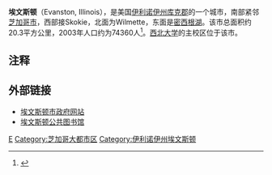 {{Infobox settlement
|official_name = 埃文斯顿
|image_skyline = Fountain Square Evanston.jpg
|image_size = 225px
|image_caption= 喷泉广场
|muni = City
|established_title =建立
|established_date = 1872年
|nickname = E-Town
|subdivision_type = [[国家列表|国家]]
|subdivision_type1 = [[美国州份|州]]
|subdivision_type2 = [[美国县份|郡]]
|subdivision_name = {{flag|United States}}
|subdivision_name1 = [[File:Flag_of_Illinois.svg|25px]][[伊利诺伊|伊利诺伊]]
|subdivision_name2 = [[库克县_(伊利诺伊州)|库克郡]]
|leader_title = Council-manager
|leader_name = Elizabeth Tisdahl
|budget = 85,900,000
|fy = 2006–2007
|population_total= 74,239
|population_density_sq_mi = 9,584.1
|population_density_km2 =  3,698.6
|zips = 60201, 60202, 60203, 60204, 60208, 60209
|area_code = [[北美洲电话区号列表|847]]、[[北美洲电话区号列表|224]]
|area_magnitude = 1 E+8
|area_total_sq_mi  = 7.8
|area_total_sq_km = 20.0
|coords = {{Coord|42|2|47|N|87|41|41|W|type:city}}
|pci = 33,645
|geocode = 24582
|mhi = 56,140
|mhv = 701,243 ([[Coldwell_Banker|2008]])
|mnhv = 669,455 ([[Coldwell_Banker|2008]])
|website = cityofevanston.org
}}
'''埃文斯顿'''（Evanston, Illinois），是美国[[伊利诺伊州|伊利诺伊州]][[庫克縣_(伊利諾伊州)|库克郡]]的一个城市，南部紧邻[[芝加哥市|芝加哥市]]，西部接Skokie，北面为Wilmette，东面是[[密西根湖|密西根湖]]。该市总面积约20.3平方公里，2003年人口约为74360人<ref>{{cite web |url=http://www.infoplease.com/us/census/data/illinois/evanston/ |title=Evanston, Illinois - 美国调查署数据 |accessdate=2008-12-13 |date=2007-01-12|archive-date=2016-03-04 |archive-url=https://web.archive.org/web/20160304193714/http://www.infoplease.com/us/census/data/illinois/evanston/ |dead-url=no }}</ref>。[[西北大学_(伊利诺州)|西北大学]]的主校区位于该市。

==注释==
{{reflist|2}}

==外部链接==
*[http://www.cityofevanston.org 埃文斯顿市政府网站] {{Wayback|url=http://www.cityofevanston.org/ |date=20201128073350 }}
*[http://www.epl.org 埃文斯顿公共图书馆] {{Wayback|url=http://www.epl.org/ |date=20210113145731 }}
{{Mapit-US-cityscale|42.04638|-87.694608}}

{{Authority control}}
{{Illinois-stub}}

{{伊利诺州}}
[[Category:伊利諾州城市|E]]
[[Category:芝加哥大都市区|Category:芝加哥大都市区]]
[[Category:伊利诺伊州埃文斯顿|Category:伊利诺伊州埃文斯顿]]